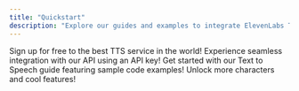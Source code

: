 ```yaml
---
title: "Quickstart"
description: "Explore our guides and examples to integrate ElevenLabs Text to Speech API"
---
```


<CardGroup cols={2}>
  <Card title="Set up an account" icon="user" href="https://beta.elevenlabs.io/sign-up">
    Sign up for free to the best TTS service in the world!
  </Card>
  <Card title="Get API key" icon="key"href="authentication/01-xi-api-key">
    Experience seamless integration with our API using an API key!
  </Card>
  <Card title="Start developing!" icon="code" href="guides/text-to-speech">
    Get started with our Text to Speech guide featuring sample code examples!
  </Card>
  <Card title="Upgrade subscription" icon="rectangle-pro" href="https://beta.elevenlabs.io/subscription">
    Unlock more characters and cool features!
  </Card>
</CardGroup>